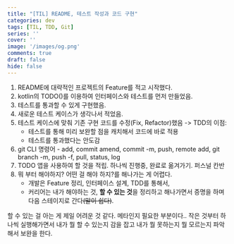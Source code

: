 ```yaml
---
title: "[TIL] README, 테스트 작성과 코드 구현"
categories: dev
tags: [TIL, TDD, Git]
series: ''
cover: ''
image: '/images/og.png'
comments: true
draft: false
hide: false
---
```


1. README에 대략적인 프로젝트의 Feature를 적고 시작했다.
2. kotlin의 TODO()를 이용하여 인터페이스와 테스트를 먼저 만들었음.
3. 테스트를 통과할 수 있게 구현했음.
4. 새로운 테스트 케이스가 생각나서 적었음.
5. 테스트 케이스에 맞춰 기존 구현 코드를 수정(Fix, Refactor)했음
-> TDD의 이점: 
   - 테스트를 통해 미리 보완할 점을 캐치해서 코드에 바로 적용
   - 테스트를 통과했다는 안도감
6. git CLI 명령어 - add, commit amend, commit -m, push, remote add, git branch -m, push -f, pull, status, log
7. TODO 앱을 사용하여 할 것을 적립. 하나씩 진행중, 완료로 옮겨가기. 퍼스널 칸반
8. 뭐 부터 해야하지? 어떤 걸 해야 하지?를 해나가는 게 어렵다. 
   - 개발은 Feature 정리, 인터페이스 설계, TDD를 통해서, 
   - 커리어는 내가 해야하는 것, **할 수 있는 것**을 정리하고 해나가면서 증명을 하며 다음 스테이지로 간다~~(말이 쉽다)~~. 
   
할 수 있는 걸 아는 게 제일 어려운 것 같다. 메타인지 필요한 부분이다.. 작은 것부터 하나씩 실행해가면서 내가 뭘 할 수 있는지 감을 잡고 내가 뭘 못하는지 뭘 모르는지 파악해서 보완을 한다.